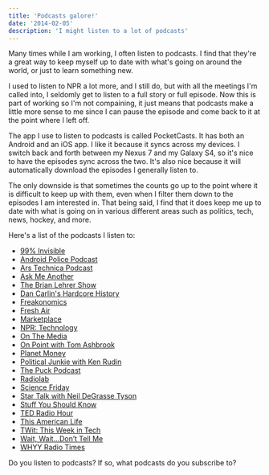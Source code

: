 ```yaml
---
title: 'Podcasts galore!'
date: '2014-02-05'
description: 'I might listen to a lot of podcasts'
---
```


Many times while I am working, I often listen to podcasts. I find that they're a great way to keep myself up to date with what's going on around the world, or just to learn something new.

I used to listen to NPR a lot more, and I still do, but with all the meetings I'm called into, I seldomly get to listen to a full story or full episode. Now this is part of working so I'm not compaining, it just means that podcasts make a little more sense to me since I can pause the episode and come back to it at the point where I left off.

The app I use to listen to podcasts is called PocketCasts. It has both an Android and an iOS app. I like it because it syncs across my devices. I switch back and forth between my Nexus 7 and my Galaxy S4, so it's nice to have the episodes sync across the two. It's also nice because it will automatically download the episodes I generally listen to.

The only downside is that sometimes the counts go up to the point where it is difficult to keep up with them, even when I filter them down to the episodes I am interested in. That being said, I find that it does keep me up to date with what is going on in various different areas such as politics, tech, news, hockey, and more.

Here's a list of the podcasts I listen to:

-   <a href="http://99percentinvisible.org" target="_blank" rel="noopener">
        99% Invisible
    </a>
-   <a href="http://www.androidpolice.com" target="_blank" rel="noopener">
        Android Police Podcast
    </a>
-   <a href="http://www.arstechnica.com" target="_blank" rel="noopener">
        Ars Technica Podcast
    </a>
-   <a href="http://www.npr.org/podcasts/510299/ask-me-another" target="_blank" rel="noopener">
        Ask Me Another
    </a>
-   <a href="http://www.wnyc.org/shows/bl/" target="_blank" rel="noopener">
        The Brian Lehrer Show
    </a>
-   <a href="http://www.dancarlin.com/hardcore-history-series/" target="_blank" rel="noopener">
        Dan Carlin's Hardcore History
    </a>
-   <a href="http://freakonomics.com" target="_blank" rel="noopener">
        Freakonomics
    </a>
-   <a href="http://www.npr.org/programs/fresh-air/" target="_blank" rel="noopener">
        Fresh Air
    </a>
-   <a href="http://www.marketplace.org" target="_blank" rel="noopener">
        Marketplace
    </a>
-   <a href="http://www.npr.org/rss/podcast/podcast_detail.php?siteId=4819382" target="_blank" rel="noopener">
        NPR: Technology
    </a>
-   <a href="http://www.onthemedia.org/" target="_blank" rel="noopener">
        On The Media
    </a>
-   <a href="http://onpoint.wbur.org/" target="_blank" rel="noopener">
        On Point with Tom Ashbrook
    </a>
-   <a href="http://www.npr.org/blogs/money/" target="_blank" rel="noopener">
        Planet Money
    </a>
-   <a href="http://krpoliticaljunkie.com" target="_blank" rel="noopener">
        Political Junkie with Ken Rudin
    </a>
-   <a href="http://www.puckpodcast.com/" target="_blank" rel="noopener">
        The Puck Podcast
    </a>
-   <a href="http://www.radiolab.org/" target="_blank" rel="noopener">
        Radiolab
    </a>
-   <a href="http://sciencefriday.com/" target="_blank" rel="noopener">
        Science Friday
    </a>
-   <a href="http://www.startalkradio.net" target="_blank" rel="noopener">
        Star Talk with Neil DeGrasse Tyson
    </a>
-   <a href="http://www.stuffyoushouldknow.com/podcasts/" target="_blank" rel="noopener">
        Stuff You Should Know
    </a>
-   <a href="http://www.npr.org/programs/ted-radio-hour/" target="_blank" rel="noopener">
        TED Radio Hour
    </a>
-   <a href="http://www.thisamericanlife.org" target="_blank" rel="noopener">
        This American Life
    </a>
-   <a href="http://twit.tv/" target="_blank" rel="noopener">
        TWit: This Week in Tech
    </a>
-   <a href="http://www.npr.org/programs/wait-wait-dont-tell-me/" target="_blank" rel="noopener">
        Wait, Wait&#8230;Don&#8217;t Tell Me
    </a>
-   <a href="http://whyy.org/cms/radiotimes/" target="_blank" rel="noopener">
        WHYY Radio Times
    </a>

Do you listen to podcasts? If so, what podcasts do you subscribe to?
